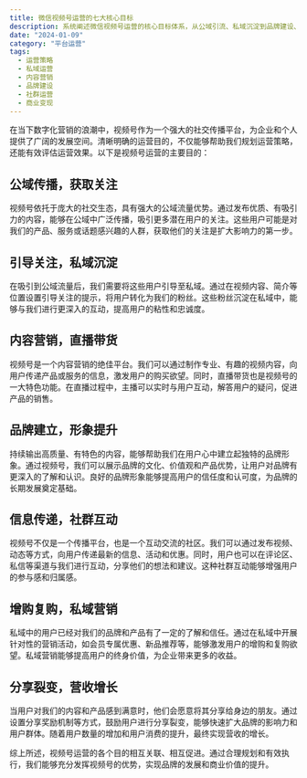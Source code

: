 ```yaml
---
title: 微信视频号运营的七大核心目标
description: 系统阐述微信视频号运营的核心目标体系，从公域引流、私域沉淀到品牌建设、营收增长，全面解析运营闭环的构建策略
date: "2024-01-09"
category: "平台运营"
tags:
  - 运营策略
  - 私域运营
  - 内容营销
  - 品牌建设
  - 社群运营
  - 商业变现
---
```


在当下数字化营销的浪潮中，视频号作为一个强大的社交传播平台，为企业和个人提供了广阔的发展空间。清晰明确的运营目的，不仅能够帮助我们规划运营策略，还能有效评估运营效果。以下是视频号运营的主要目的：

## 公域传播，获取关注

视频号依托于庞大的社交生态，具有强大的公域流量优势。通过发布优质、有吸引力的内容，能够在公域中广泛传播，吸引更多潜在用户的关注。这些用户可能是对我们的产品、服务或话题感兴趣的人群，获取他们的关注是扩大影响力的第一步。

## 引导关注，私域沉淀

在吸引到公域流量后，我们需要将这些用户引导至私域。通过在视频内容、简介等位置设置引导关注的提示，将用户转化为我们的粉丝。这些粉丝沉淀在私域中，能够与我们进行更深入的互动，提高用户的粘性和忠诚度。

## 内容营销，直播带货

视频号是一个内容营销的绝佳平台。我们可以通过制作专业、有趣的视频内容，向用户传递产品或服务的信息，激发用户的购买欲望。同时，直播带货也是视频号的一大特色功能。在直播过程中，主播可以实时与用户互动，解答用户的疑问，促进产品的销售。

## 品牌建立，形象提升

持续输出高质量、有特色的内容，能够帮助我们在用户心中建立起独特的品牌形象。通过视频号，我们可以展示品牌的文化、价值观和产品优势，让用户对品牌有更深入的了解和认识。良好的品牌形象能够提高用户的信任度和认可度，为品牌的长期发展奠定基础。

## 信息传递，社群互动

视频号不仅是一个传播平台，也是一个互动交流的社区。我们可以通过发布视频、动态等方式，向用户传递最新的信息、活动和优惠。同时，用户也可以在评论区、私信等渠道与我们进行互动，分享他们的想法和建议。这种社群互动能够增强用户的参与感和归属感。

## 增购复购，私域营销

私域中的用户已经对我们的品牌和产品有了一定的了解和信任。通过在私域中开展针对性的营销活动，如会员专属优惠、新品推荐等，能够激发用户的增购和复购欲望。私域营销能够提高用户的终身价值，为企业带来更多的收益。

## 分享裂变，营收增长

当用户对我们的内容和产品感到满意时，他们会愿意将其分享给身边的朋友。通过设置分享奖励机制等方式，鼓励用户进行分享裂变，能够快速扩大品牌的影响力和用户群体。随着用户数量的增加和用户消费的提升，最终实现营收的增长。

综上所述，视频号运营的各个目的相互关联、相互促进。通过合理规划和有效执行，我们能够充分发挥视频号的优势，实现品牌的发展和商业价值的提升。
